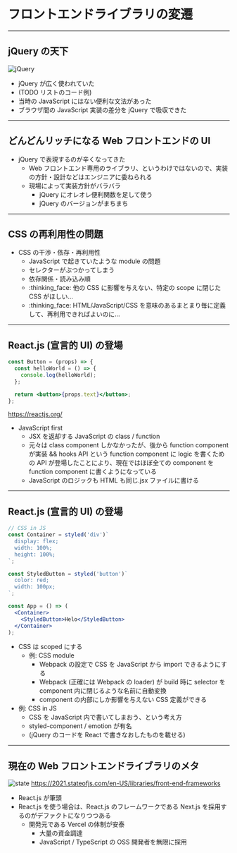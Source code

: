 # フロントエンドライブラリの変遷

---

## jQuery の天下

<!-- block-start: grid -->
<!-- block-start: column -->

![jQuery](https://openjsf.org/wp-content/uploads/sites/84/2019/10/jquery-logo-vertical_large_square.png)

<!-- block-end -->
<!-- block-start: column, left -->

- jQuery が広く使われていた
- (TODO リストのコード例)
- 当時の JavaScript にはない便利な文法があった
- ブラウザ間の JavaScript 実装の差分を jQuery で吸収できた

<!-- block-end -->
<!-- block-end -->

---

## どんどんリッチになる Web フロントエンドの UI

- jQuery で表現するのが辛くなってきた
  - Web フロントエンド専用のライブラリ、というわけではないので、実装の方針・設計などはエンジニアに委ねられる
  - 現場によって実装方針がバラバラ
    - jQuery にオレオレ便利関数を足して使う
    - jQuery のバージョンがまちまち

---

## CSS の再利用性の問題

- CSS の干渉・依存・再利用性
  - JavaScript で起きていたような module の問題
  - セレクターがぶつかってしまう
  - 依存関係・読み込み順
  - :thinking_face: 他の CSS に影響を与えない、特定の scope に閉じた CSS がほしい...
  - :thinking_face: HTML/JavaScript/CSS を意味のあるまとまり毎に定義して、再利用できればよいのに...

---

## React.js (宣言的 UI) の登場

<!-- block-start: grid -->
<!-- block-start: column -->

```jsx
const Button = (props) => {
  const helloWorld = () => {
    console.log(helloWorld);
  };

  return <button>{props.text}</button>;
};
```

https://reactjs.org/

<!-- block-end -->
<!-- block-start: column, left -->

- JavaScript first
  - JSX を返却する JavaScript の class / function
  - 元々は class component しかなかったが、後から function component が実装 && hooks API という function component に logic を書くための API が登場したことにより、現在ではほぼ全ての component を function component に書くようになっている
  - JavaScript のロジックも HTML も同じ.jsx ファイルに書ける

<!-- block-end -->
<!-- block-end -->

---

## React.js (宣言的 UI) の登場

<!-- block-start: grid -->
<!-- block-start: column -->

```jsx
// CSS in JS
const Container = styled('div')`
  display: flex;
  width: 100%;
  height: 100%;
`;

const StyledButton = styled('button')`
  color: red;
  width: 100px;
`;

const App = () => (
  <Container>
    <StyledButton>Helo</StyledButton>
  </Container>
);
```

<!-- block-end -->
<!-- block-start: column, left -->

- CSS は scoped にする
  - 例: CSS module
    - Webpack の設定で CSS を JavaScript から import できるようにする
    - Webpack (正確には Webpack の loader) が build 時に selector を component 内に閉じるような名前に自動変換
    - component の内部にしか影響を与えない CSS 定義ができる
- 例: CSS in JS
  - CSS を JavaScript 内で書いてしまおう、という考え方
  - styled-component / emotion が有名
  - (jQuery のコードを React で書きなおしたものを載せる)

<!-- block-end -->
<!-- block-end -->

---

## 現在の Web フロントエンドライブラリのメタ

<!-- block-start: grid -->
<!-- block-start: column -->

![state](../images/state-of-javascript.png)
https://2021.stateofjs.com/en-US/libraries/front-end-frameworks

<!-- block-end -->
<!-- block-start: column, left -->

- React.js が筆頭
- React.js を使う場合は、React.js のフレームワークである Next.js を採用するのがデファクトになりつつある
  - 開発元である Vercel の体制が安泰
    - 大量の資金調達
    - JavaScript / TypeScript の OSS 開発者を無限に採用

<!-- block-end -->
<!-- block-end -->
